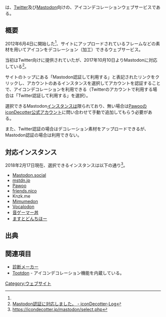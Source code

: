 {{Infobox website
| Name = {{Ruby|iconDecotter|アイコンデコッター}}
| Image = [[File:icondecotter.jpg|120px]]
| URL = https://icondecotter.jp
| Admin = iconDecotter
| Country = 日本
| Start = 2012年6月4日<ref name="start">https://icondecotter.jp/qa.php</ref>
}}
'''{{Ruby|iconDecotter|アイコンデコッター}}'''は、[[Twitter]]及び[[Mastodon]]向けの、アイコンデコレーションウェブサービスである。

== 概要 ==
2012年6月4日に開始した<ref name="start" />、サイトにアップロードされているフレームなどの素材を用いてアイコンをデコレーション（加工）できるウェブサービス。

当初はTwitter向けに提供されていたが、2017年10月10日よりMastodonに対応している<ref>[https://icondecotter.jp/blog/2017/10/12/mastodon%e8%aa%8d%e8%a8%bc%e3%81%ab%e5%af%be%e5%bf%9c%e3%81%97%e3%81%be%e3%81%97%e3%81%9f%e3%80%82/ Mastodon認証に対応しました。 - iconDecotter-Log]</ref>。

サイトのトップにある「Mastodon認証して利用する」と表記されたリンクをクリックし、アカウントのあるインスタンスを選択してアカウントを認証することで、アイコンデコレーションを利用できる（Twitterのアカウントで利用する場合は「Twitter認証して利用する」を選択）。

選択できるMastodon[[インスタンス]]は限られており、無い場合は[[Pawoo]]の[https://pawoo.net/@iconDecotter iconDecotter公式アカウント]に問い合わせて手動で追加してもらう必要がある。

また、Twitter認証の場合はデコレーション素材をアップロードできるが、Mastodon認証の場合は利用できない。

== 対応インスタンス ==
2018年2月17日現在、選択できるインスタンスは以下の通り<ref>https://icondecotter.jp/mastodon/select.php</ref>。
* [[Mastodon.social]]
* [[mstdn.jp]]
* [[Pawoo]]
* [[friends.nico]]
* Knzk.me
* [[Mimumedon]]
* [[Vocalodon]]
* [[Otogamer.me|音ゲーマー丼]]
* [[mstdn.kemono-friends.info|ますとどんちほー]]

== 出典 ==
<references />

== 関連項目 ==
* [[診断メーカー]]
* [[Tootdon]] - アイコンデコレーション機能を内蔵している。

{{DISPLAYTITLE:iconDecotter}}
[[Category:ウェブサイト]]